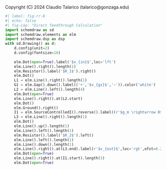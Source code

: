 ::: {.content-hidden}
Copyright (C) 2024 Claudio Talarico (talarico@gonzaga.edu)
:::

```python
#| label: fig-rr-8
#| echo: false
#| fig-cap: "Direct feedthrough Calculation"
import schemdraw as sd
import schemdraw.elements as elm
import schemdraw.dsp as dsp
with sd.Drawing() as d:
    d.config(unit=2)
    d.config(fontsize=16)
    
    elm.Dot(open=True).label('$v_{in}$',loc='lft')
    elm.Line().right().length(1)
    elm.Resistor().label('$R_1$').right()
    elm.Dot()
    L1 = elm.Line().right().length(1)
    G1 = elm.Gap().down().label(('+','$v_{gs}$','–')).color('white')
    L2 = elm.Line().left().length(4)
    elm.Dot(open=True)
    elm.Line().right().at(L2.start)
    elm.Dot()
    elm.Ground().right()
    I1 = elm.SourceControlledI().reverse().label((r'$g_m \rightarrow 0$'),loc='bottom',color='black',ofst=-1).color('white')
    L3 = elm.Line().right().length(1)
    elm.Dot()
    elm.Line().up().length(1)
    elm.Line().left().length(1)
    elm.Resistor().label('$R_2$').left()
    elm.Line().left().length(1)
    elm.Line().down().length(1)
    elm.Line().right().at(L3.end).label(r'$v_{out}$',loc='rgt',ofst=0.25)
    elm.Dot(open=True)
    elm.Line().right().at(I1.start).length(3)
    elm.Dot(open=True)
```

